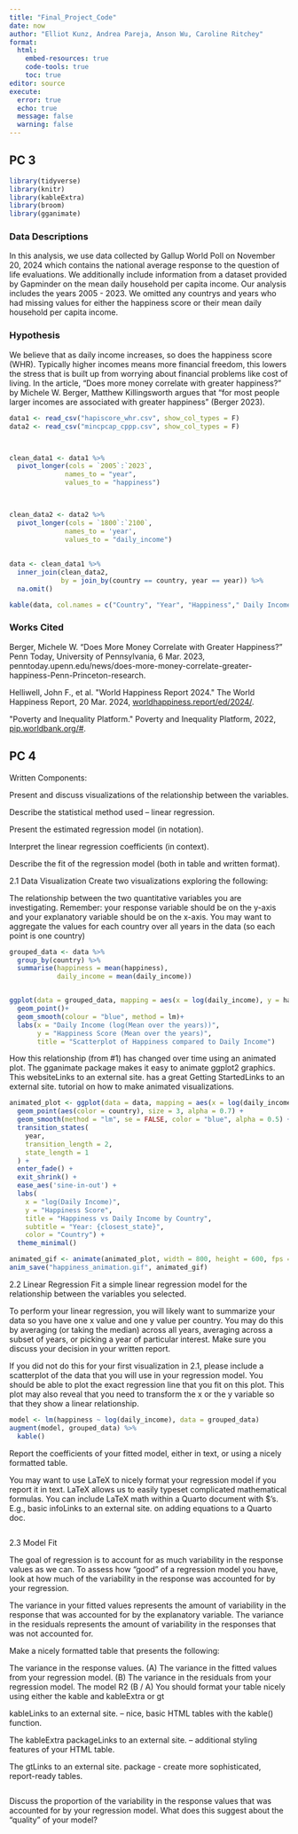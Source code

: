 ---
title: "Final_Project_Code"
date: now
author: "Elliot Kunz, Andrea Pareja, Anson Wu, Caroline Ritchey"
format: 
  html:
    embed-resources: true
    code-tools: true
    toc: true
editor: source
execute: 
  error: true
  echo: true
  message: false
  warning: false
---

## PC 3

```{r setup}
library(tidyverse)
library(knitr)
library(kableExtra)
library(broom)
library(gganimate)
```

### Data Descriptions

In this analysis, we use data collected by Gallup World Poll on November 20, 2024 which contains the national average response to the question of life evaluations. We additionally include information from a dataset provided by Gapminder on the mean daily household per capita income. Our analysis includes the years 2005 - 2023. We omitted any countrys and years who had missing values for either the happiness score or their mean daily household per capita income.

### Hypothesis

We believe that as daily income increases, so does the happiness score (WHR). Typically higher incomes means more financial freedom, this lowers the stress that is built up from worrying about financial problems like cost of living. In the article, “Does more money correlate with greater happiness?” by Michele W. Berger, Matthew Killingsworth argues that “for most people larger incomes are associated with greater happiness” (Berger 2023).


```{r}
data1 <- read_csv("hapiscore_whr.csv", show_col_types = F)
data2 <- read_csv("mincpcap_cppp.csv", show_col_types = F)



clean_data1 <- data1 %>% 
  pivot_longer(cols = `2005`:`2023`,
              names_to = "year",
              values_to = "happiness")
  


clean_data2 <- data2 %>% 
  pivot_longer(cols = `1800`:`2100`,
              names_to = 'year',
              values_to = "daily_income")
  
  
data <- clean_data1 %>% 
  inner_join(clean_data2, 
             by = join_by(country == country, year == year)) %>% 
  na.omit()

kable(data, col.names = c("Country", "Year", "Happiness"," Daily Income"), align = "c", digits = 2)
```

### Works Cited

Berger, Michele W. “Does More Money Correlate with Greater Happiness?” Penn Today, University of Pennsylvania, 6 Mar. 2023, penntoday.upenn.edu/news/does-more-money-correlate-greater-happiness-Penn-Princeton-research.

Helliwell, John F., et al. \"World Happiness Report 2024.\" The World Happiness Report, 20 Mar. 2024, [worldhappiness.report/ed/2024/](http://worldhappiness.report/ed/2024/).

\"Poverty and Inequality Platform.\" Poverty and Inequality Platform, 2022, [pip.worldbank.org/#](http://pip.worldbank.org/#). 


## PC 4


Written Components:

Present and discuss visualizations of the relationship between the variables.

Describe the statistical method used – linear regression.

Present the estimated regression model (in notation).

Interpret the linear regression coefficients (in context).

Describe the fit of the regression model (both in table and written format).

2.1 Data Visualization
Create two visualizations exploring the following:

The relationship between the two quantitative variables you are investigating.
Remember: your response variable should be on the y-axis and your explanatory variable should be on the x-axis.
You may want to aggregate the values for each country over all years in the data (so each point is one country)
```{r}
grouped_data <- data %>% 
  group_by(country) %>% 
  summarise(happiness = mean(happiness), 
            daily_income = mean(daily_income))


ggplot(data = grouped_data, mapping = aes(x = log(daily_income), y = happiness))+
  geom_point()+
  geom_smooth(colour = "blue", method = lm)+
  labs(x = "Daily Income (log(Mean over the years))", 
       y = "Happiness Score (Mean over the years)", 
       title = "Scatterplot of Happiness compared to Daily Income")

```


How this relationship (from #1) has changed over time using an animated plot. 
The gganimate package makes it easy to animate ggplot2 graphics.
This websiteLinks to an external site. has a great Getting StartedLinks to an external site. tutorial on how to make animated visualizations.
```{r}
animated_plot <- ggplot(data = data, mapping = aes(x = log(daily_income), y = happiness)) +
  geom_point(aes(color = country), size = 3, alpha = 0.7) +
  geom_smooth(method = "lm", se = FALSE, color = "blue", alpha = 0.5) +
  transition_states(
    year,
    transition_length = 2,
    state_length = 1
  ) +
  enter_fade() + 
  exit_shrink() +
  ease_aes('sine-in-out') +
  labs(
    x = "log(Daily Income)", 
    y = "Happiness Score", 
    title = "Happiness vs Daily Income by Country",
    subtitle = "Year: {closest_state}",
    color = "Country") +
  theme_minimal()

animated_gif <- animate(animated_plot, width = 800, height = 600, fps = 10)
anim_save("happiness_animation.gif", animated_gif)
```



2.2 Linear Regression
Fit a simple linear regression model for the relationship between the variables you selected.

To perform your linear regression, you will likely want to summarize your data so you have one x value and one y value per country. You may do this by averaging (or taking the median) across all years, averaging across a subset of years, or picking a year of particular interest. Make sure you discuss your decision in your written report.

If you did not do this for your first visualization in 2.1, please include a scatterplot of the data that you will use in your regression model. You should be able to plot the exact regression line that you fit on this plot. This plot may also reveal that you need to transform the x or the y variable so that they show a linear relationship.

```{r}
model <- lm(happiness ~ log(daily_income), data = grouped_data)
augment(model, grouped_data) %>% 
  kable()
```


Report the coefficients of your fitted model, either in text, or using a nicely formatted table.

You may want to use LaTeX to nicely format your regression model if you report it in text.
LaTeX allows us to easily typeset complicated mathematical formulas. You can include LaTeX math within a Quarto document with $’s.
E.g., basic infoLinks to an external site. on adding equations to a Quarto doc.


```{r}

```

2.3 Model Fit

The goal of regression is to account for as much variability in the response values as we can. To assess how “good” of a regression model you have, look at how much of the variability in the response was accounted for by your regression.

The variance in your fitted values represents the amount of variability in the response that was accounted for by the explanatory variable. The variance in the residuals represents the amount of variability in the responses that was not accounted for.

Make a nicely formatted table that presents the following:

The variance in the response values. (A)
The variance in the fitted values from your regression model. (B)
The variance in the residuals from your regression model.
The model R2 (B / A)
You should format your table nicely using either the kable and kableExtra or gt

kableLinks to an external site. – nice, basic HTML tables with the kable() function.

The kableExtra packageLinks to an external site. – additional styling features of your HTML table.

The gtLinks to an external site. package - create more sophisticated, report-ready tables.

```{r}

```


Discuss the proportion of the variability in the response values that was accounted for by your regression model. What does this suggest about the “quality” of your model?

